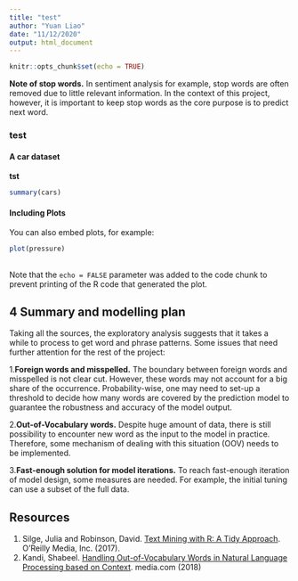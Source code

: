 ```yaml
---
title: "test"
author: "Yuan Liao"
date: "11/12/2020"
output: html_document
---
```


```r
knitr::opts_chunk$set(echo = TRUE)
```



<div class="alert alert-info">
  <strong>Note of stop words.</strong> In sentiment analysis for example, stop words are often removed due to little relevant information. In the context of this project, however, it is important to keep stop words as the core purpose is to predict next word.
</div>

### test {.tabset}
#### A car dataset
**tst**
```r
summary(cars)
```

#### Including Plots

You can also embed plots, for example:

```r
plot(pressure)
```

## {-}
Note that the `echo = FALSE` parameter was added to the code chunk to prevent printing of the R code that generated the plot.

## 4 Summary and modelling plan
Taking all the sources, the exploratory analysis suggests that it takes a while to process to get word and phrase patterns. Some issues that need further attention for the rest of the project:

1.**Foreign words and misspelled.** The boundary between foreign words and misspelled is not clear cut. However, these words may not account for a big share of the occurrence. Probability-wise, one may need to set-up a threshold to decide how many words are covered by the prediction model to guarantee the robustness and accuracy of the model output.

2.**Out-of-Vocabulary words.** Despite huge amount of data, there is still possibility to encounter new word as the input to the model in practice. Therefore, some mechanism of dealing with this situation (OOV) needs to be implemented.

3.**Fast-enough solution for model iterations.** To reach fast-enough iteration of model design, some measures are needed. For example, the initial tuning can use a subset of the full data.

## Resources
1. Silge, Julia and Robinson, David. [Text Mining with R: A Tidy Approach](https://github.com/dgrtwo/tidy-text-mining). O'Reilly Media, Inc. (2017).
2. Kandi, Shabeel. [Handling Out-of-Vocabulary Words in Natural Language Processing based on Context](https://medium.com/@shabeelkandi/handling-out-of-vocabulary-words-in-natural-language-processing-based-on-context-4bbba16214d5). media.com (2018)
